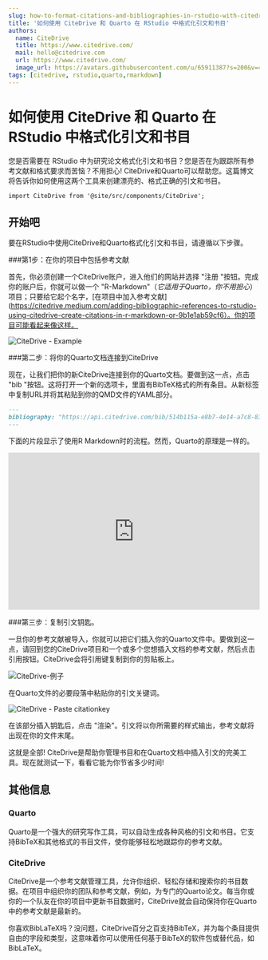 ```yaml
---
slug: how-to-format-citations-and-bibliographies-in-rstudio-with-citedrive-and-quarto
title: '如何使用 CiteDrive 和 Quarto 在 RStudio 中格式化引文和书目'
authors:
  name: CiteDrive
  title: https://www.citedrive.com/
  mail: hello@citedrive.com
  url: https://www.citedrive.com/
  image_url: https://avatars.githubusercontent.com/u/65911387?s=200&v=4
tags: [citedrive, rstudio,quarto,rmarkdown]
---
```


# 如何使用 CiteDrive 和 Quarto 在 RStudio 中格式化引文和书目


您是否需要在 RStudio 中为研究论文格式化引文和书目？您是否在为跟踪所有参考文献和格式要求而苦恼？不用担心! CiteDrive和Quarto可以帮助您。这篇博文将告诉你如何使用这两个工具来创建漂亮的、格式正确的引文和书目。

```mdx-code-block
import CiteDrive from '@site/src/components/CiteDrive';
```
<CiteDrive /> 

## 开始吧

要在RStudio中使用CiteDrive和Quarto格式化引文和书目，请遵循以下步骤。


###第1步：在你的项目中包括参考文献

首先，你必须创建一个CiteDrive账户，进入他们的网站并选择 "注册 "按钮。完成你的账户后，你就可以做一个 "R-Markdown"（*它适用于Quarto，你不用担心*）项目；只要给它起个名字，[在项目中加入参考文献](https://citedrive.medium.com/adding-bibliographic-references-to-rstudio-using-citedrive-create-citations-in-r-markdown-or-9b1e1ab59cf6）。你的项目可能看起来像这样。

![CiteDrive - Example](@site/static/img/tutorial/citedrive_project_example.png)

###第二步：将你的Quarto文档连接到CiteDrive

现在，让我们把你的新CiteDrive连接到你的Quarto文档。要做到这一点，点击 "bib "按钮。这将打开一个新的选项卡，里面有BibTeX格式的所有条目。从新标签中复制URL并将其粘贴到你的QMD文件的YAML部分。


````md
---
bibliography: "https://api.citedrive.com/bib/514b115a-e8b7-4e14-a7c8-83e88337ad12/references.bib?x=eyJpZCI6ICI1MTRiFTE1YS1lOGI3LTRlMTQtYTdjOC04M2U4ODMzN2FkMTIiLCAidXNlciI6ICI5NzgiLCAic2lnbmF0dXJlIjogIjBkZDgzNGM1NDg2YzE2MTRhYTUzZDAyNmI1YjFhZjgxNTg3ODc4NDQ3Yzk1ODQ1ZWI2ZTA5UTQ5YTFlNDdlMGIifQ==.bib"
---
````

下面的片段显示了使用R Markdown时的流程。然而，Quarto的原理是一样的。

<iframe width="100%" height="315" src="https://www.youtube.com/embed/7ON96F0GD-Y" title="YouTube" frameborder="0" allow="accelerometer; autoplay; clipboard-write; encrypted-media; gyroscope; picture-in-picture" allowfullscreen></iframe>

###第三步：复制引文钥匙。

一旦你的参考文献被导入，你就可以把它们插入你的Quarto文件中。要做到这一点，请回到您的CiteDrive项目和一个或多个您想插入文档的参考文献，然后点击引用按钮。CiteDrive会将引用键复制到你的剪贴板上。

![CiteDrive-例子](@site/static/img/tutorial/citedrive_copy_citation.gif)

在Quarto文件的必要段落中粘贴你的引文关键词。

![CiteDrive - Paste citationkey](@site/static/img/tutorial/citedrive_paste_citation_rstudio.gif)


在该部分插入钥匙后，点击 "渲染"。引文将以你所需要的样式输出，参考文献将出现在你的文件末尾。

这就是全部! CiteDrive是帮助你管理书目和在Quarto文档中插入引文的完美工具。现在就测试一下，看看它能为你节省多少时间!

## 其他信息

### Quarto
Quarto是一个强大的研究写作工具，可以自动生成各种风格的引文和书目。它支持BibTeX和其他格式的书目文件，使你能够轻松地跟踪你的参考文献。


### CiteDrive
CiteDrive是一个参考文献管理工具，允许你组织、轻松存储和搜索你的书目数据。在项目中组织你的团队和参考文献，例如，为专门的Quarto论文。每当你或你的一个队友在你的项目中更新书目数据时，CiteDrive就会自动保持你在Quarto中的参考文献是最新的。

你喜欢BibLaTeX吗？没问题，CiteDrive百分之百支持BibTeX，并为每个条目提供自由的字段和类型，这意味着你可以使用任何基于BibTeX的软件包或替代品，如BibLaTeX。
